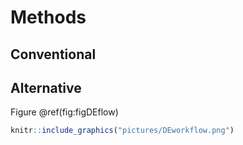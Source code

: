 # Methods


## Conventional 





## Alternative

Figure \@ref(fig:figDEflow) 

```r
knitr::include_graphics("pictures/DEworkflow.png")
```

